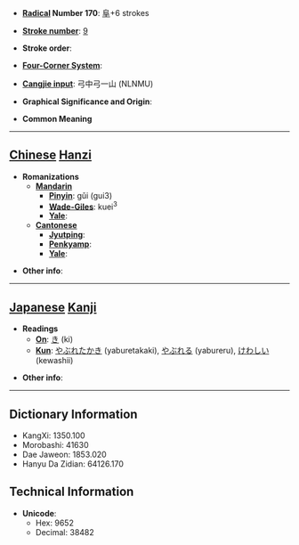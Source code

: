 * '''[[Wiktionary:Chinese radical index| Radical]] Number 170''': [[Wiktionary:Chinese radical index 阜|阜]]+6 strokes

* '''[[Wiktionary:Chinese total strokes index|Stroke number]]''': [[Wiktionary:Chinese total strokes index 9|9]]

* '''Stroke order''': 

* '''[[Wiktionary:Chinese four corner index|Four-Corner System]]''': 

* '''[[Wiktionary:Chinese Cangjie index|Cangjie input]]''': 弓中弓一山 (NLNMU)

* '''Graphical Significance and Origin''': 

* '''Common Meaning'''

----

== [[Chinese]] [[Hanzi]] ==

* '''Romanizations'''
** '''[[Mandarin]]'''
*** '''[[Pinyin]]''': gǔi (gui3)
*** '''[[Wade-Giles]]''': kuei<sup>3</sup>
*** '''[[Yale]]''': 
** '''[[Cantonese]]'''
*** '''[[Jyutping]]''':
*** '''[[Penkyamp]]''': 
*** '''[[Yale]]''': 

* '''Other info''': 

----

== [[Japanese]] [[Kanji]] ==

* '''Readings'''
** '''[[On]]''': [[き]] (ki)
** '''[[Kun]]''': [[やぶれたかき]] (yaburetakaki), [[やぶれる]] (yabureru), [[けわしい]] (kewashii)

* '''Other info''':  

----

== Dictionary Information ==

* KangXi: 1350.100
* Morobashi: 41630
* Dae Jaweon: 1853.020
* Hanyu Da Zidian: 64126.170

== Technical Information ==

* '''Unicode''':
** Hex: 9652
** Decimal: 38482